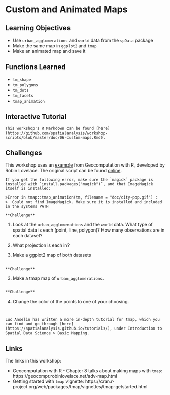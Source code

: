 # Custom and Animated Maps

## Learning Objectives

- Use `urban_agglomerations` and `world` data from the `spData` package
- Make the same map in `ggplot2` and `tmap`
- Make an animated map and save it 

## Functions Learned

- `tm_shape`
- `tm_polygons`
- `tm_dots`
- `tm_facets`
- `tmap_animation`

## Interactive Tutorial

```block
This workshop's R Markdown can be found [here](https://github.com/spatialanalysis/workshop-scripts/blob/master/doc/06-custom-maps.Rmd).
```

## Challenges

This workshop uses an [example]() from Geocomputation with R, developed by Robin Lovelace. The original script can be found [online](https://raw.githubusercontent.com/Robinlovelace/geocompr/master/code/08-urban-animation.R).

```block
If you get the following error, make sure the `magick` package is installed with `install.packages("magick")`, and that ImageMagick itself is installed:

>Error in tmap::tmap_animation(tm, filename = "doc/city-pop.gif") : 
>  Could not find ImageMagick. Make sure it is installed and included in the systems PATH
```


```block
**Challenge**
```
1. Look at the `urban_agglomerations` and the `world` data. What type of spatial data is each (point, line, polygon)? How many observations are in each dataset?

2. What projection is each in?

3. Make a ggplot2 map of both datasets

```block
```

```block
**Challenge**
```
3. Make a tmap map of `urban_agglomerations`.

```block
```

```block
**Challenge**
```
4. Change the color of the points to one of your choosing.

```block
```

```block

```

```block
Luc Anselin has written a more in-depth tutorial for tmap, which you can find and go through [here](https://spatialanalysis.github.io/tutorials/), under Introduction to Spatial Data Science > Basic Mapping.
```

## Links
The links in this workshop:

- Geocomputation with R - Chapter 8 talks about making maps with `tmap`: https://geocompr.robinlovelace.net/adv-map.html
- Getting started with `tmap` vignette: https://cran.r-project.org/web/packages/tmap/vignettes/tmap-getstarted.html
